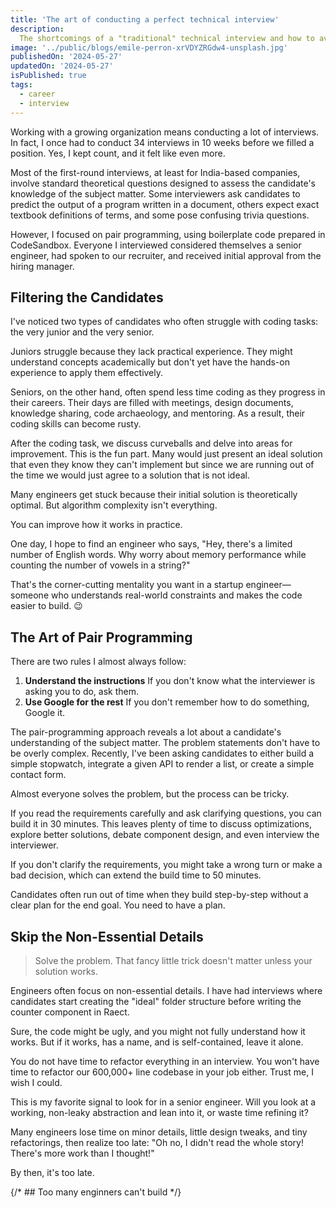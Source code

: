 ```yaml
---
title: 'The art of conducting a perfect technical interview'
description:
  The shortcomings of a "traditional" technical interview and how to avoid them
image: '../public/blogs/emile-perron-xrVDYZRGdw4-unsplash.jpg'
publishedOn: '2024-05-27'
updatedOn: '2024-05-27'
isPublished: true
tags:
  - career
  - interview
---
```


Working with a growing organization means conducting a lot of interviews. In
fact, I once had to conduct 34 interviews in 10 weeks before we filled a
position. Yes, I kept count, and it felt like even more.

Most of the first-round interviews, at least for India-based companies, involve
standard theoretical questions designed to assess the candidate's knowledge of
the subject matter. Some interviewers ask candidates to predict the output of a
program written in a document, others expect exact textbook definitions of
terms, and some pose confusing trivia questions.

However, I focused on pair programming, using boilerplate code prepared in
CodeSandbox. Everyone I interviewed considered themselves a senior engineer, had
spoken to our recruiter, and received initial approval from the hiring manager.

## Filtering the Candidates

I've noticed two types of candidates who often struggle with coding tasks: the
very junior and the very senior.

Juniors struggle because they lack practical experience. They might understand
concepts academically but don't yet have the hands-on experience to apply them
effectively.

Seniors, on the other hand, often spend less time coding as they progress in
their careers. Their days are filled with meetings, design documents, knowledge
sharing, code archaeology, and mentoring. As a result, their coding skills can
become rusty.

After the coding task, we discuss curveballs and delve into areas for
improvement. This is the fun part. Many would just present an ideal solution
that even they know they can't implement but since we are running out of the
time we would just agree to a solution that is not ideal.

Many engineers get stuck because their initial solution is theoretically
optimal. But algorithm complexity isn't everything.

You can improve how it works in practice.

One day, I hope to find an engineer who says, "Hey, there's a limited number of
English words. Why worry about memory performance while counting the number of
vowels in a string?"

That's the corner-cutting mentality you want in a startup engineer—someone who
understands real-world constraints and makes the code easier to build. 😉

## The Art of Pair Programming

There are two rules I almost always follow:

1. **Understand the instructions** If you don't know what the interviewer is
   asking you to do, ask them.
2. **Use Google for the rest** If you don't remember how to do something, Google
   it.

The pair-programming approach reveals a lot about a candidate's understanding of
the subject matter. The problem statements don't have to be overly complex.
Recently, I've been asking candidates to either build a simple stopwatch,
integrate a given API to render a list, or create a simple contact form.

Almost everyone solves the problem, but the process can be tricky.

If you read the requirements carefully and ask clarifying questions, you can
build it in 30 minutes. This leaves plenty of time to discuss optimizations,
explore better solutions, debate component design, and even interview the
interviewer.

If you don't clarify the requirements, you might take a wrong turn or make a bad
decision, which can extend the build time to 50 minutes.

Candidates often run out of time when they build step-by-step without a clear
plan for the end goal. You need to have a plan.

## Skip the Non-Essential Details

> Solve the problem. That fancy little trick doesn't matter unless your solution
> works.

Engineers often focus on non-essential details. I have had interviews where
candidates start creating the "ideal" folder structure before writing the
counter component in Raect.

Sure, the code might be ugly, and you might not fully understand how it works.
But if it works, has a name, and is self-contained, leave it alone.

You do not have time to refactor everything in an interview. You won't have time
to refactor our 600,000+ line codebase in your job either. Trust me, I wish I
could.

This is my favorite signal to look for in a senior engineer. Will you look at a
working, non-leaky abstraction and lean into it, or waste time refining it?

Many engineers lose time on minor details, little design tweaks, and tiny
refactorings, then realize too late: "Oh no, I didn't read the whole story!
There's more work than I thought!"

By then, it's too late.

{/* ## Too many enginners can't build */}
